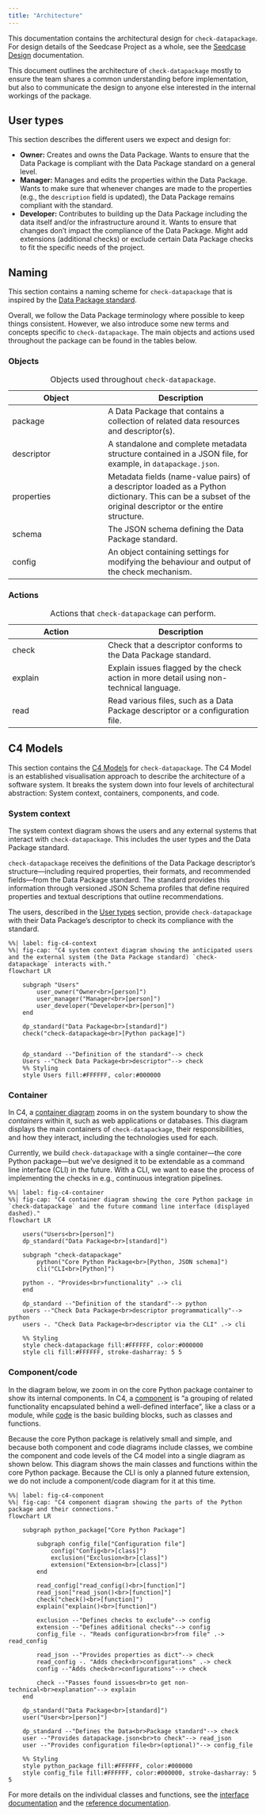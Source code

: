 ```yaml
---
title: "Architecture"
---
```


This documentation contains the architectural design for
`check-datapackage`. For design details of the Seedcase Project as a
whole, see the [Seedcase Design](https://design.seedcase-project.org)
documentation.

This document outlines the architecture of `check-datapackage` mostly to
ensure the team shares a common understanding before implementation, but
also to communicate the design to anyone else interested in the internal
workings of the package.

## User types {#user-types}

This section describes the different users we expect and design for:

-   **Owner:** Creates and owns the Data Package. Wants to ensure that
    the Data Package is compliant with the Data Package standard on a
    general level.
-   **Manager:** Manages and edits the properties within the Data
    Package. Wants to make sure that whenever changes are made to the
    properties (e.g., the `description` field is updated), the Data
    Package remains compliant with the standard.
-   **Developer:** Contributes to building up the Data Package including
    the data itself and/or the infrastructure around it. Wants to ensure
    that changes don't impact the compliance of the Data Package. Might
    add extensions (additional checks) or exclude certain Data Package
    checks to fit the specific needs of the project.

## Naming

This section contains a naming scheme for `check-datapackage` that is
inspired by the [Data Package standard](https://datapackage.org/).

Overall, we follow the Data Package terminology where possible to keep
things consistent. However, we also introduce some new terms and
concepts specific to `check-datapackage`. The main objects and actions
used throughout the package can be found in the tables below.

### Objects

| Object | Description |
|----------------------------|--------------------------------------------|
| package | A Data Package that contains a collection of related data resources and descriptor(s). |
| descriptor | A standalone and complete metadata structure contained in a JSON file, for example, in `datapackage.json`. |
| properties | Metadata fields (name-value pairs) of a descriptor loaded as a Python dictionary. This can be a subset of the original descriptor or the entire structure. |
| schema | The JSON schema defining the Data Package standard. |
| config | An object containing settings for modifying the behaviour and output of the check mechanism. |

: Objects used throughout `check-datapackage`.

### Actions

| Action | Description |
|----------------------------|--------------------------------------------|
| check | Check that a descriptor conforms to the Data Package standard. |
| explain | Explain issues flagged by the check action in more detail using non-technical language. |
| read | Read various files, such as a Data Package descriptor or a configuration file. |

: Actions that `check-datapackage` can perform.

## C4 Models

This section contains the [C4 Models](https://c4model.com/) for
`check-datapackage`. The C4 Model is an established visualisation
approach to describe the architecture of a software system. It breaks
the system down into four levels of architectural abstraction: System
context, containers, components, and code.

### System context

The system context diagram shows the users and any external systems that
interact with `check-datapackage`. This includes the user types and the
Data Package standard.

`check-datapackage` receives the definitions of the Data Package
descriptor's structure---including required properties, their formats,
and recommended fields---from the Data Package standard. The standard
provides this information through versioned JSON Schema profiles that
define required properties and textual descriptions that outline
recommendations.

The users, described in the [User types](#user-types) section, provide
`check-datapackage` with their Data Package's descriptor to check its
compliance with the standard.

```mermaid
%%| label: fig-c4-context
%%| fig-cap: "C4 system context diagram showing the anticipated users and the external system (the Data Package standard) `check-datapackage` interacts with."
flowchart LR

    subgraph "Users"
        user_owner("Owner<br>[person]")
        user_manager("Manager<br>[person]")
        user_developer("Developer<br>[person]")
    end

    dp_standard("Data Package<br>[standard]")
    check("check-datapackage<br>[Python package]")


    dp_standard --"Definition of the standard"--> check
    Users --"Check Data Package<br>descriptor"--> check
    %% Styling
    style Users fill:#FFFFFF, color:#000000
```

### Container

In C4, a [container diagram](https://c4model.com/diagrams/container)
zooms in on the system boundary to show the *containers* within it, such
as web applications or databases. This diagram displays the main
containers of `check-datapackage`, their responsibilities, and how they
interact, including the technologies used for each.

Currently, we build `check-datapackage` with a single container---the
core Python package---but we've designed it to be extendable as a
command line interface (CLI) in the future. With a CLI, we want to ease
the process of implementing the checks in e.g., continuous integration
pipelines.

```mermaid
%%| label: fig-c4-container
%%| fig-cap: "C4 container diagram showing the core Python package in `check-datapackage` and the future command line interface (displayed dashed)."
flowchart LR

    users("Users<br>[person]")
    dp_standard("Data Package<br>[standard]")

    subgraph "check-datapackage"
        python("Core Python Package<br>[Python, JSON schema]")
        cli("CLI<br>[Python]")

    python -. "Provides<br>functionality" .-> cli
    end

    dp_standard --"Definition of the standard"--> python
    users --"Check Data Package<br>descriptor programmatically"--> python
    users -. "Check Data Package<br>descriptor via the CLI" .-> cli

    %% Styling
    style check-datapackage fill:#FFFFFF, color:#000000
    style cli fill:#FFFFFF, stroke-dasharray: 5 5
```

### Component/code

In the diagram below, we zoom in on the core Python package container to
show its internal components. In C4, a
[component](https://c4model.com/abstractions/component) is "a grouping
of related functionality encapsulated behind a well-defined interface",
like a class or a module, while
[code](https://c4model.com/abstractions/code) is the basic building
blocks, such as classes and functions.

Because the core Python package is relatively small and simple, and
because both component and code diagrams include classes, we combine the
component and code levels of the C4 model into a single diagram as shown
below. This diagram shows the main classes and functions within the core
Python package. Because the CLI is only a planned future extension, we
do not include a component/code diagram for it at this time.

```mermaid
%%| label: fig-c4-component
%%| fig-cap: "C4 component diagram showing the parts of the Python package and their connections."
flowchart LR

    subgraph python_package["Core Python Package"]

        subgraph config_file["Configuration file"]
            config("Config<br>[class]")
            exclusion("Exclusion<br>[class]")
            extension("Extension<br>[class]")
        end

        read_config["read_config()<br>[function]"]
        read_json["read_json()<br>[function]"]
        check("check()<br>[function]")
        explain("explain()<br>[function]")

        exclusion --"Defines checks to exclude"--> config
        extension --"Defines additional checks"--> config
        config_file -. "Reads configuration<br>from file" .-> read_config

        read_json --"Provides properties as dict"--> check
        read_config -. "Adds check<br>configurations" .-> check
        config --"Adds check<br>configurations"--> check

        check --"Passes found issues<br>to get non-technical<br>explanation"--> explain
    end

    dp_standard("Data Package<br>[standard]")
    user("User<br>[person]")

    dp_standard --"Defines the Data<br>Package standard"--> check
    user --"Provides datapackage.json<br>to check"--> read_json
    user --"Provides configuration file<br>(optional)"--> config_file

    %% Styling
    style python_package fill:#FFFFFF, color:#000000
    style config_file fill:#FFFFFF, color:#000000, stroke-dasharray: 5 5
```

For more details on the individual classes and functions, see the
[interface documentation](/docs/design/interface.qmd) and the [reference
documentation](/docs/reference/index.qmd).
